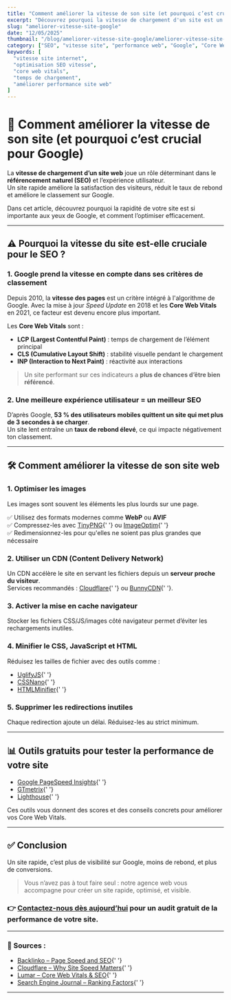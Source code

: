 ```yaml
---
title: "Comment améliorer la vitesse de son site (et pourquoi c’est crucial pour Google)"
excerpt: "Découvrez pourquoi la vitesse de chargement d'un site est un facteur SEO essentiel, et comment l'améliorer avec des techniques simples et efficaces."
slug: "ameliorer-vitesse-site-google"
date: "12/05/2025"
thumbnail: "/blog/ameliorer-vitesse-site-google/ameliorer-vitesse-site-google-thumbnail.webp"
category: ["SEO", "vitesse site", "performance web", "Google", "Core Web Vitals"]
keywords: [
  "vitesse site internet",
  "optimisation SEO vitesse",
  "core web vitals",
  "temps de chargement",
  "améliorer performance site web"
]
---
```


# 🚀 Comment améliorer la vitesse de son site (et pourquoi c’est crucial pour Google)

La **vitesse de chargement d’un site web** joue un rôle déterminant dans le **référencement naturel (SEO)** et l’expérience utilisateur.  
Un site rapide améliore la satisfaction des visiteurs, réduit le taux de rebond et améliore le classement sur Google.

Dans cet article, découvrez pourquoi la rapidité de votre site est si importante aux yeux de Google, et comment l’optimiser efficacement.

---

## ⚠️ Pourquoi la vitesse du site est-elle cruciale pour le SEO ?

### 1. Google prend la vitesse en compte dans ses critères de classement

Depuis 2010, la **vitesse des pages** est un critère intégré à l'algorithme de Google. Avec la mise à jour *Speed Update* en 2018 et les **Core Web Vitals** en 2021, ce facteur est devenu encore plus important.

Les **Core Web Vitals** sont :

- **LCP (Largest Contentful Paint)** : temps de chargement de l’élément principal
- **CLS (Cumulative Layout Shift)** : stabilité visuelle pendant le chargement
- **INP (Interaction to Next Paint)** : réactivité aux interactions

> Un site performant sur ces indicateurs a **plus de chances d’être bien référencé**.

### 2. Une meilleure expérience utilisateur = un meilleur SEO

D’après Google, **53 % des utilisateurs mobiles quittent un site qui met plus de 3 secondes à se charger**.  
Un site lent entraîne un **taux de rebond élevé**, ce qui impacte négativement ton classement.

---

## 🛠️ Comment améliorer la vitesse de son site web

### 1. Optimiser les images

Les images sont souvent les éléments les plus lourds sur une page.

✅ Utilisez des formats modernes comme **WebP** ou **AVIF**  
✅ Compressez-les avec [TinyPNG](https://tinypng.com){' '} ou [ImageOptim](https://imageoptim.com){' '}  
✅ Redimensionnez-les pour qu'elles ne soient pas plus grandes que nécessaire

### 2. Utiliser un CDN (Content Delivery Network)

Un CDN accélère le site en servant les fichiers depuis un **serveur proche du visiteur**.  
Services recommandés : [Cloudflare](https://www.cloudflare.com/learning/performance/how-website-speed-boosts-seo/){' '} ou [BunnyCDN](https://bunny.net){' '}.

### 3. Activer la mise en cache navigateur

Stocker les fichiers CSS/JS/images côté navigateur permet d’éviter les rechargements inutiles.

### 4. Minifier le CSS, JavaScript et HTML

Réduisez les tailles de fichier avec des outils comme :

- [UglifyJS](https://github.com/mishoo/UglifyJS){' '}
- [CSSNano](https://cssnano.co){' '}
- [HTMLMinifier](https://kangax.github.io/html-minifier/){' '}

### 5. Supprimer les redirections inutiles

Chaque redirection ajoute un délai. Réduisez-les au strict minimum.

---

## 📊 Outils gratuits pour tester la performance de votre site

- [Google PageSpeed Insights](https://pagespeed.web.dev){' '}
- [GTmetrix](https://gtmetrix.com){' '}
- [Lighthouse](https://developer.chrome.com/docs/lighthouse/){' '}

Ces outils vous donnent des scores et des conseils concrets pour améliorer vos Core Web Vitals.

---

## ✅ Conclusion

Un site rapide, c’est plus de visibilité sur Google, moins de rebond, et plus de conversions.

> Vous n’avez pas à tout faire seul : notre agence web vous accompagne pour créer un site rapide, optimisé, et visible.

### 👉 [Contactez-nous dès aujourd’hui](mailto:contact@lumino-agency.com) pour un audit gratuit de la performance de votre site.

---

### 📝 Sources :

- [Backlinko – Page Speed and SEO](https://backlinko.com/hub/seo/pagespeed){' '}
- [Cloudflare – Why Site Speed Matters](https://www.cloudflare.com/learning/performance/how-website-speed-boosts-seo/){' '}
- [Lumar – Core Web Vitals & SEO](https://www.lumar.io/blog/best-practice/why-site-speed-matters-for-seo/){' '}
- [Search Engine Journal – Ranking Factors](https://www.searchenginejournal.com/ranking-factors/page-speed/){' '}

---